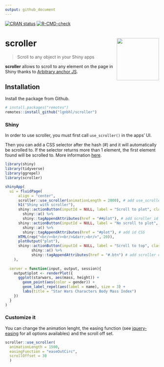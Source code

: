 ```yaml
---
output: github_document
---
```


<!-- README.md is generated from README.Rmd. Please edit that file -->

<!-- badges: start -->
[![CRAN status](https://www.r-pkg.org/badges/version/scroller)](https://CRAN.R-project.org/package=scroller)
[![R-CMD-check](https://github.com/lgnbhl/scroller/actions/workflows/R-CMD-check.yaml/badge.svg)](https://github.com/lgnbhl/scroller/actions/workflows/R-CMD-check.yaml)
<!-- badges: end -->

# scroller <img src="man/figures/logo.png" align="right" height="138" />

> Scroll to any object in your Shiny apps

**scroller** allows to scroll to any element on the page in Shiny thanks to [Arbitrary anchor JS](http://arbitrary-anchor.briangonzalez.org/).

## Installation

Install the package from Github.

```r
# install.packages("remotes")
remotes::install_github("lgnbhl/scroller")
```

### Shiny

In order to use scroller, you must first call `use_scroller()` in the apps' UI. 

Then you can add a CSS selector after the hash (#) and it will automatically be scrolled to. If the selector returns more than 1 element, the first element found will be scrolled to. More information [here](https://github.com/briangonzalez/jquery.arbitrary-anchor.js#usage).

```r
library(shiny)
library(tidyverse)
library(ggrepel)
library(scroller)

shinyApp(
  ui = fluidPage(
      align = "center",
      scroller::use_scroller(animationLength = 2000), # add use_scroller() in the UI
      h1("Shiny with scroller"),
      shiny::actionButton(inputId = NULL, label = "Scroll to plot", class = "btn-success") %>%
        shiny::a() %>%
        shiny::tagAppendAttributes(href = "##plot"), # add scroller id CSS 
      shiny::actionButton(inputId = NULL, label = "No scroll to plot", class = "btn-primary") %>%
        shiny::a() %>%
        shiny::tagAppendAttributes(href = "#plot"), # add id CSS 
      HTML(rep("<br/><br/><br/>&darr;<br/>", 20)),
      plotOutput("plot"),
      shiny::actionButton(inputId = NULL, label = "Scroll to top", class = "btn-success") %>%
            shiny::a() %>%
            shiny::tagAppendAttributes(href = "#.btn") # add scroller class reference
    ),
  
  server = function(input, output, session){
    output$plot <- renderPlot({
      ggplot(starwars, aes(mass, height)) + 
        geom_point(aes(color = gender)) +
        geom_label_repel(aes(label = name), size = 3) +
        labs(title = "Star Wars Characters Body Mass Index")
    })
  }
)
```

### Customize it

You can change the animation lenght, the easing function (see [jquery-easing](http://gsgd.co.uk/sandbox/jquery/easing/) for all options availables) and the scroll off set.

```r
scroller::use_scroller(
  animationLength = 1500, 
  easingFunction = "easeOutCirc",
  scrollOffset = 30
  )
```
